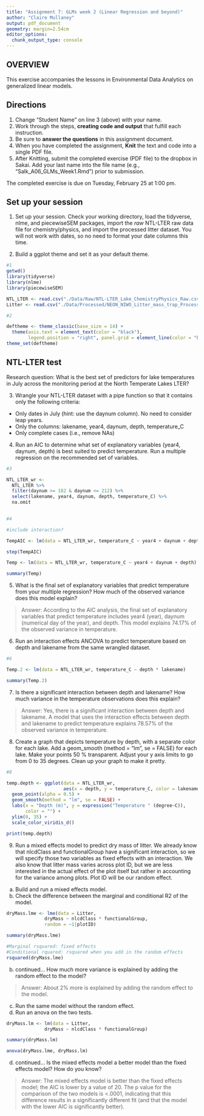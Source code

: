 ```yaml
---
title: "Assignment 7: GLMs week 2 (Linear Regression and beyond)"
author: "Claire Mullaney"
output: pdf_document
geometry: margin=2.54cm
editor_options: 
  chunk_output_type: console
---
```


## OVERVIEW

This exercise accompanies the lessons in Environmental Data Analytics on generalized linear models. 

## Directions
1. Change "Student Name" on line 3 (above) with your name.
3. Work through the steps, **creating code and output** that fulfill each instruction.
4. Be sure to **answer the questions** in this assignment document.
6. When you have completed the assignment, **Knit** the text and code into a single PDF file.
8. After Knitting, submit the completed exercise (PDF file) to the dropbox in Sakai. Add your last name into the file name (e.g., "Salk_A06_GLMs_Week1.Rmd") prior to submission.

The completed exercise is due on Tuesday, February 25 at 1:00 pm.

## Set up your session 
1. Set up your session. Check your working directory, load the tidyverse, nlme, and piecewiseSEM packages, import the *raw* NTL-LTER raw data file for chemistry/physics, and import the processed litter dataset. You will not work with dates, so no need to format your date columns this time.

2. Build a ggplot theme and set it as your default theme.

```r
#1
getwd()
library(tidyverse)
library(nlme)
library(piecewiseSEM)

NTL_LTER <- read.csv("./Data/Raw/NTL-LTER_Lake_ChemistryPhysics_Raw.csv")
Litter <- read.csv("./Data/Processed/NEON_NIWO_Litter_mass_trap_Processed.csv")

#2

deftheme <- theme_classic(base_size = 14) +
  theme(axis.text = element_text(color = "black"), 
        legend.position = "right", panel.grid = element_line(color = "black"))
theme_set(deftheme)

```


## NTL-LTER test
Research question: What is the best set of predictors for lake temperatures in July across the monitoring period at the North Temperate Lakes LTER? 

3. Wrangle your NTL-LTER dataset with a pipe function so that it contains only the following criteria: 

* Only dates in July (hint: use the daynum column). No need to consider leap years.
* Only the columns: lakename, year4, daynum, depth, temperature_C
* Only complete cases (i.e., remove NAs)

4. Run an AIC to determine what set of explanatory variables (year4, daynum, depth) is best suited to predict temperature. Run a multiple regression on the recommended set of variables. 

```r
#3

NTL_LTER_wr <- 
  NTL_LTER %>%
  filter(daynum >= 182 & daynum <= 212) %>%
  select(lakename, year4, daynum, depth, temperature_C) %>%
  na.omit
  

#4

#include interaction?

TempAIC <- lm(data = NTL_LTER_wr, temperature_C ~ year4 + daynum + depth)

step(TempAIC)

Temp <- lm(data = NTL_LTER_wr, temperature_C ~ year4 + daynum + depth)

summary(Temp)

```

5. What is the final set of explanatory variables that predict temperature from your multiple regression? How much of the observed variance does this model explain?

> Answer: According to the AIC analysis, the final set of explanatory variables that predict temperature includes year4 (year), daynum (numerical day of the year), and depth. This model explains 74.17% of the observed variance in temperature.

6. Run an interaction effects ANCOVA to predict temperature based on depth and lakename from the same wrangled dataset.

```r
#6

Temp.2 <- lm(data = NTL_LTER_wr, temperature_C ~ depth * lakename)

summary(Temp.2)

```

7. Is there a significant interaction between depth and lakename? How much variance in the temperature observations does this explain?

> Answer: Yes, there is a significant interaction between depth and lakename. A model that uses the interaction effects between depth and lakename to predict temperature explains 78.57% of the observed variance in temperature.

8. Create a graph that depicts temperature by depth, with a separate color for each lake. Add a geom_smooth (method = "lm", se = FALSE) for each lake. Make your points 50 % transparent. Adjust your y axis limits to go from 0 to 35 degrees. Clean up your graph to make it pretty. 

```r
#8

temp.depth <- ggplot(data = NTL_LTER_wr, 
                     aes(x = depth, y = temperature_C, color = lakename)) +
  geom_point(alpha = 0.5) +
  geom_smooth(method = "lm", se = FALSE) +
  labs(x = "Depth (m)", y = expression("Temperature " (degree~C)), 
       color = "") +
  ylim(0, 35) + 
  scale_color_viridis_d()

print(temp.depth)
```

9. Run a mixed effects model to predict dry mass of litter. We already know that nlcdClass and functionalGroup have a significant interaction, so we will specify those two variables as fixed effects with an interaction. We also know that litter mass varies across plot ID, but we are less interested in the actual effect of the plot itself but rather in accounting for the variance among plots. Plot ID will be our random effect.

a. Build and run a mixed effects model.
b. Check the difference between the marginal and conditional R2 of the model. 

```r
dryMass.lme <- lme(data = Litter, 
              dryMass ~ nlcdClass * functionalGroup, 
              random = ~1|plotID)

summary(dryMass.lme)

#Marginal rsquared: fixed effects
#Conditional rquared: rsquared when you add in the random effects
rsquared(dryMass.lme)

```

b. continued... How much more variance is explained by adding the random effect to the model? 

> Answer: About 2% more is explained by adding the random effect to the model. 

c. Run the same model without the random effect.
d. Run an anova on the two tests. 
```r
dryMass.lm <- lm(data = Litter, 
              dryMass ~ nlcdClass * functionalGroup)

summary(dryMass.lm)

anova(dryMass.lme, dryMass.lm)

```

d. continued... Is the mixed effects model a better model than the fixed effects model? How do you know?

> Answer: The mixed effects model is better than the fixed effects model; the AIC is lower by a value of 20. The p value for the comparison of the two models is <.0001, indicating that this difference results in a significantly different fit (and that the model with the lower AIC is significantly better).